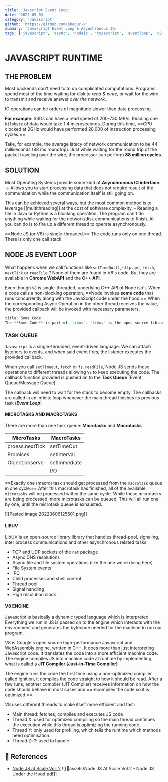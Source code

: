 ```yaml
---
title: 'Javscript Event Loop'
date: '2022-09-03'
category: 'Javascript'
github: 'https://github.com/skagur-k'
summary: 'Javascript Event Loop & Asynchronous IO.'
tags: ['javascript', 'async', 'nodejs', 'typescript', 'eventloop', 'v8']
---
```


# JAVASCRIPT RUNTIME

## THE PROBLEM

Most backends don't need to to do complicated computations. Programs spend most of the time waiting for disk to _read & write_, or wait for the wire to transmit and receive answer _over the network_.

IO operations can be orders of magnitude slower than data processing.

**For example**: SSDs can have a read speed of 200-730 MB/s. Reading one `kilobyte` of data would take 1.4 microseconds. During this time, ==CPU clocked at 2GHz would have performed 28,000 of instruction processing cycles.==

Take, for example, the average latecy of network communication to be 44 milliseconds (88 ms roundtrip). Just while waiting for the round trip of the packet traveling over the wire, the processor can perform **88 million cycles**.

## SOLUTION

Most Operating Systems provide some kind of **Asynchronous IO interface**. -> Allows you to start processing data that does not require result of the communication while the communication itself is still going on.

This can be achieved several ways, but the most common method is to leverage [[multithreading]] at the cost of software complexity. - Reading a file in Java or Python is a blocking operation. The program can't do anything while waiting for the network/disk communications to finish. All you can do is to fire up a different thread to operate asynchronously.

==Node.JS (or V8) is single-threaded.== The code runs only on one thread. There is only one call stack.

## NODE JS EVENT LOOP

What happens when we call functions like `setTimeOut()`, `http.get`, `fetch`, `nextTick` or `readFile` ? None of them are found in V8's code. But they are available in **Chrome WebAPI** and the **C++ API**.

Even though `V8` is single-threaded, underlying C++ API of Node isn't. When a code calls a non-blocking operation, ==Node invokes **some code** that runs concurrently along with the JavaScript code under the hood.== When the corresponding Async Operation in the other thread receives the value, the provided callback will be invoked with necessary parameters.

```javascript
title: Some Code
The **Some Code** is part of `libuv`. `libuv` is the open source library that handles the thread-pool doing all the magical things that make async tasks work. It was originally developed for Node.JS.

```

### TASK QUEUE

`Javascript` is a single-threaded, event-driven language. We can attach listeners to events, and when said event fires, the listener executes the provided callback.

When you call `setTimeout`, `fetch` or `fs.readFile`, Node JS sends these operations to different threads allowing `V8` to keep executing the code. The callback function provided is pushed on to the **Task Queue** (Event Queue/Message Queue).

The callback will need to wait for the stack to become empty. The callbacks are called in an infinite loop whenever the main thread finishes its previous task (**_Event Loop_**)

#### MICROTASKS AND MACROTASKS

There are more than one task queue: **Microtasks** and **Macrotasks**

| MicroTasks      | MacroTasks   |
| --------------- | ------------ |
| proess.nextTick | setTimeOut   |
| Promises        | setInterval  |
| Object.observe  | setImmediate |
|                 | I/O          |

==Exactly one (macro) task should get processed from the `macrotask` queue in one cycle.== After this macrotask has finished, all of the available `microtasks` will be processed within the same cycle. While these microtasks are being processed, more microtasks can be queued. This will all run one by one, until the microtask queue is exhausted.

![[Pasted image 20220606125501.png]]

#### LIBUV

LibUV is an open-source library library that handles thread-pool, signaling, inter process communications and other asynchronous related tasks.

- TCP and UDP sockets of the `net` package
- Async DNS resolutions
- Async file and file system operations (like the one we're doing here)
- File System events
- IPC
- Child processes and shell control
- Thread pool
- Signal handling
- High resolution clock

#### V8 ENGINE

Javascript is basically a dynamic typed language which is interpreted. Everything we run in JS is passed on to the engine which interacts with the environment and generates the bytecode needed for the machine to run our program.

V8 is Google's open source high-performance Javascript and WebAssembly engine, written in C++. It does more than just interpreting Javascript code. It translates the code into a more efficient machine code. The engine compiles JS into machine code at runtime by implementing what is called a **JIT Compiler (Just-in-Time Compiler)**

The engine runs the code the first time using a non-optimized compiler called Ignition, it compiles the code straight to how it should be read. After a few runs, another compiler (JIT Compiler) receives information on how the code should behave in most cases and ==recompiles the code so it is optimized.==

V8 uses different threads to make itself more efficient and fast:

- Main thread: fetches, compiles and executes JS code
- Thread X: used for optimized compiling so the main thread continues the execution while this thread is optimizing the running code.
- Thread Y: only used for profiling, which tells the runtime which methods need optimisation.
- Thread Z~?: used to handle

## 🔎 References

- [Node JS at Scale Vol. 2](https://resources.risingstack.com/Node.js+at+Scale+Vol.+2+-+Node.js+Under+the+Hood.pdf)
  ![[🔗assets/Node JS At Scale Vol.2 - Node JS Under the Hood.pdf]]
